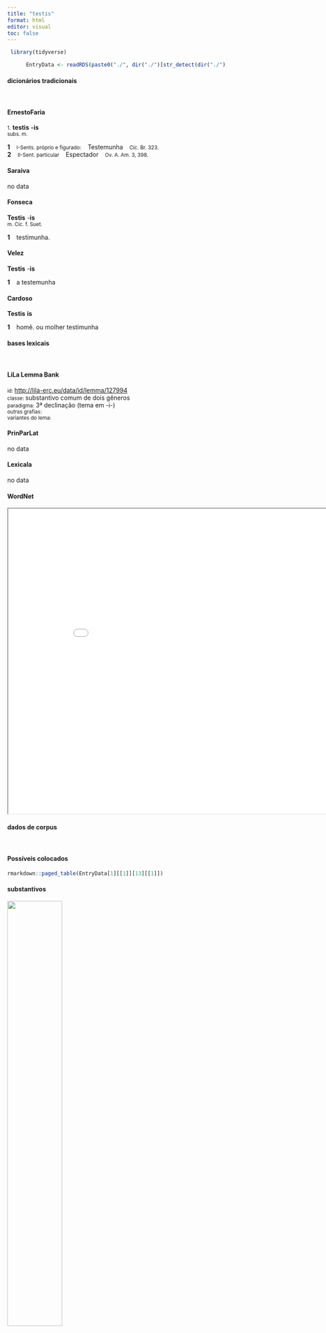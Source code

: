 ```yaml
---
title: "testis"
format: html
editor: visual
toc: false
---
```



```r
 library(tidyverse) 

      EntryData <- readRDS(paste0("./", dir("./")[str_detect(dir("./"), "_xx116-101-115-116-105-115xx_.rds")]))

```


#### dicionários tradicionais

&emsp;




::: panel-tabset

#### ErnestoFaria

<small>1.</small> <b>testis</b> <b>-is</b> <br> <small>subs. m.</small> <br> <small></small>   <p> <b>1</b> &ensp; <small>I-Sents. próprio e figurado:</small> &ensp; Testemunha &ensp; <small>Cíc. Br. 323.</small> <br> <b>2</b> &ensp; <small>II-Sent. particular</small> &ensp; Espectador &ensp; <small>Ov. A. Am. 3, 398.</small> </p>




#### Saraiva

no data




#### Fonseca

<b>Testis</b> -<b>is</b> <br> <small>m. Cic. f. Suet.</small>   <p> <b>1</b> &ensp; testimunha. </p>




#### Velez

<b>Testis</b> -<b>is</b>   <p> <b>1</b> &ensp; a testemunha </p>




#### Cardoso

<b>Testis</b> <b>is</b>   <p> <b>1</b> &ensp; homẽ. ou molher testimunha </p>


:::



#### bases lexicais

&emsp;






::: panel-tabset

#### LiLa Lemma Bank

<small> id: </small> <a href=' http://lila-erc.eu/data/id/lemma/127994 ' target="_blank"> http://lila-erc.eu/data/id/lemma/127994 </a> <br>
<small> classe: </small> substantivo comum de dois gêneros   <br>
<small> paradigma: </small> 3ª declinação (tema em -i-) <br>
<small> outras grafias: </small>  <br>
<small> variantes do lema: </small>  <br>





#### PrinParLat

no data




#### Lexicala

no data




#### WordNet

<iframe width='900' height='700' src='Media/Tree__xx116-101-115-116-105-115xx__sem_type_lexemes_pt.html'>

</iframe>


:::



#### dados de corpus

&emsp;




::: panel-tabset

#### Possíveis colocados

```r

rmarkdown::paged_table(EntryData[1][[1]][13][[1]])

```


#### substantivos

![](./Media/wordcloud__xx116-101-115-116-105-115xx__BY_collocate_scoreSUBST.webp){width=50% fig-alt='This chart plots collocate by scoreSUBST, for the headword testis here are all the values plotted: collocate: nemo; scoreSUBST: 0. collocate: sine; scoreSUBST: 0. collocate: suus; scoreSUBST: 0. collocate: sum; scoreSUBST: 0'}




#### adjetivos

![](./Media/wordcloud__xx116-101-115-116-105-115xx__BY_collocate_scoreADJ.webp){width=50% fig-alt='This chart plots collocate by scoreADJ, for the headword testis here are all the values plotted: collocate: nemo; scoreADJ: 0. collocate: sine; scoreADJ: 0. collocate: suus; scoreADJ: 0. collocate: sum; scoreADJ: 0'}




#### verbos

![](./Media/wordcloud__xx116-101-115-116-105-115xx__BY_collocate_scoreVERBO.webp){width=50% fig-alt='This chart plots collocate by scoreVERBO, for the headword testis here are all the values plotted: collocate: nemo; scoreVERBO: 0. collocate: sine; scoreVERBO: 0. collocate: suus; scoreVERBO: 0. collocate: sum; scoreVERBO: 2'}




#### advérbios

![](./Media/wordcloud__xx116-101-115-116-105-115xx__BY_collocate_scoreADV.webp){width=50% fig-alt='This chart plots collocate by scoreADV, for the headword testis here are all the values plotted: collocate: nemo; scoreADV: 0. collocate: sine; scoreADV: 0. collocate: suus; scoreADV: 0. collocate: sum; scoreADV: 0'}




#### preposições e conjunções

![](./Media/wordcloud__xx116-101-115-116-105-115xx__BY_collocate_scoreFUNC.webp){width=50% fig-alt='This chart plots collocate by scoreFUNC, for the headword testis here are all the values plotted: collocate: nemo; scoreFUNC: 0. collocate: sine; scoreFUNC: 20. collocate: suus; scoreFUNC: 0. collocate: sum; scoreFUNC: 0'}


:::



::: panel-tabset

#### ExemplosTraduzidos

<p> praesto est <b>testis</b> est <br> <small> Cic.Ver.2.4.92.4 <br> Está aqui à disposição: é testemunha. <small> [JDD] </small> </small> </p>
; <p> ne tanta eius opera sine <b>teste</b> sit <br> <small> Sen.Ot.4.2 <br> Para que sua tão grande obra não fique sem testemunha. <small> [JDD] </small> </small> </p>
; <p> atque huius quidem rei M. Marcello sum <b>testis</b> <br> <small> Cic.Marc.16 <br> E, na verdade, deste fato eu sou testemunha para Marco Marcelo. <small> [JDD] </small> </small> </p>
; <p> iacent suis <b>testibus</b> qui Clodium negant eo die Romam nisi de Cyro audisset fuisse rediturum <br> <small> Cic.Mil.47 <br> Caem por terra, por seus próprios testemunhos, os que dizem que Clódio não teria regressado a Roma nesse dia, se não tivesse ouvido acerca de Ciro. <small> [JDD] </small> </small> </p>
; <p> eos enim deduxi <b>testis</b> et eas litteras deportaui ut de istius facto dubium esse nemini possit <br> <small> Cic.Ver.2.4.91.9 <br> Pois eu fiz vir essas testemunhas e trouxe esses documentos de modo que para ninguém possa ser duvidoso acerca da ação desse sujeito. <small> [JDD] </small> </small> </p>





#### Frequência por autor

![](./Media/barchart__xx116-101-115-116-105-115xx__lemma_BY_author_Frequencies.webp){width=50% fig-alt='This charts plots the frequency of lemma by author_Frequencies. The Phaedrus subcorpus registers the highest normalized frequency, with the value of 4.55 and an absolute frequency of 3. The Cicero subcorpus follows, with a normalized frequency of 3.92 and an absolute frequency of 63. the subcorpus with the least normalized frequency is Suetonius with the normalized value of 0 and an absolute freqeuncy of 0. here are all the values: subcorpus: Caesar ; normalized frequency: 2 ; absolute frequency: 0.755344059218974. subcorpus: Cicero ; normalized frequency: 63 ; absolute frequency: 3.92464678178964. subcorpus: Horatius ; normalized frequency: 2 ; absolute frequency: 1.77604120415594. subcorpus: Ovidius ; normalized frequency: 1 ; absolute frequency: 1.71585449553878. subcorpus: Phaedrus ; normalized frequency: 3 ; absolute frequency: 4.5544253833308. subcorpus: Sallustius ; normalized frequency: 1 ; absolute frequency: 0.927557740469344. subcorpus: Seneca ; normalized frequency: 7 ; absolute frequency: 1.30643325059256. subcorpus: Suetonius ; normalized frequency: 0 ; absolute frequency: 0. subcorpus: Tacitus ; normalized frequency: 0 ; absolute frequency: 0. subcorpus: Vergilius ; normalized frequency: 0 ; absolute frequency: 0. subcorpus: Hieronymus ; normalized frequency: 0 ; absolute frequency: 0'}




#### Frequência por gênero

![](./Media/barchart__xx116-101-115-116-105-115xx__lemma_BY_genre_Frequencies.webp){width=50% fig-alt='This charts plots the frequency of lemma by genre_Frequencies. The Prosa.oratória subcorpus registers the highest normalized frequency, with the value of 5.76 and an absolute frequency of 60. The Poesia.lírica subcorpus follows, with a normalized frequency of 1.68 and an absolute frequency of 2. the subcorpus with the least normalized frequency is Poesia.épica with the normalized value of 0 and an absolute freqeuncy of 0. here are all the values: subcorpus: Prosa.histórica ; normalized frequency: 3 ; absolute frequency: 0.730300153363032. subcorpus: Prosa.filosófica ; normalized frequency: 4 ; absolute frequency: 0.658967727055567. subcorpus: Prosa.oratória ; normalized frequency: 60 ; absolute frequency: 5.76075581116242. subcorpus: Prosa.epistolográfica ; normalized frequency: 3 ; absolute frequency: 0.794933623042476. subcorpus: Poesia.lírica ; normalized frequency: 2 ; absolute frequency: 1.68251030537562. subcorpus: Poesia.didática ; normalized frequency: 4 ; absolute frequency: 3.39299346848757. subcorpus: Poesia.trágica ; normalized frequency: 3 ; absolute frequency: 2.60597637248089. subcorpus: Poesia.épica ; normalized frequency: 0 ; absolute frequency: 0. subcorpus: Prosa.ficcional ; normalized frequency: 0 ; absolute frequency: 0'}




#### Frequência por século

![](./Media/barchart__xx116-101-115-116-105-115xx__lemma_BY_period_Frequencies.webp){width=50% fig-alt='This charts plots the frequency of lemma by period_Frequencies. The I.a.C. subcorpus registers the highest normalized frequency, with the value of 3.16 and an absolute frequency of 68. The I.a.C. subcorpus follows, with a normalized frequency of 3.16 and an absolute frequency of 68. the subcorpus with the least normalized frequency is II.d.C. with the normalized value of 0 and an absolute freqeuncy of 0. here are all the values: subcorpus: I.a.C. ; normalized frequency: 68 ; absolute frequency: 3.16499883639749. subcorpus: I.d.C. ; normalized frequency: 11 ; absolute frequency: 1.68272908061802. subcorpus: II.d.C. ; normalized frequency: 0 ; absolute frequency: 0. subcorpus: IV.d.C. ; normalized frequency: 0 ; absolute frequency: 0'}


:::

